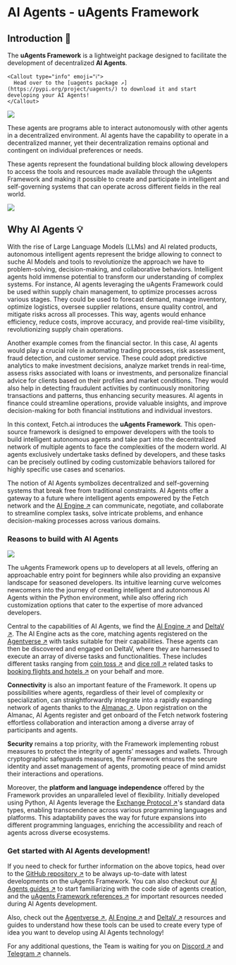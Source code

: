 
# AI Agents - uAgents Framework

## Introduction 🚀

The **uAgents Framework** is a lightweight package designed to facilitate the development of decentralized **AI Agents**.

    <Callout type="info" emoji="ℹ️">
      Head over to the [uagents package ↗️](https://pypi.org/project/uagents/) to download it and start developing your AI Agents!
    </Callout>

![](../../../src/images/missing.jpeg)

These agents are programs able to interact autonomously with other agents in a decentralized environment. AI agents have the capability to operate in a decentralized manner, yet their decentralization remains optional and contingent on individual preferences or needs.

These agents represent the foundational building block allowing developers to access the tools and resources made available through the uAgents Framework and making it possible to create and participate in intelligent and self-governing systems that can operate across different fields in the real world.

![](../../../src/images/missing.jpeg)

## Why AI Agents 💡

With the rise of Large Language Models (LLMs) and AI related products, autonomous intelligent agents represent the bridge allowing to connect to suche AI Models and tools to revolutionize the approach we have to problem-solving, decision-making, and collaborative behaviors. Intelligent agents hold immense potential to transform our understanding of complex systems. For instance, AI agents leveraging the uAgents Framework could be used within supply chain management, to optimize processes across various stages. They could be used to forecast demand, manage inventory, optimize logistics, oversee supplier relations, ensure quality control, and mitigate risks across all processes. This way, agents would enhance efficiency, reduce costs, improve accuracy, and provide real-time visibility, revolutionizing supply chain operations.

Another example comes from the financial sector. In this case, AI agents would play a crucial role in automating trading processes, risk assessment, fraud detection, and customer service. These could adopt predictive analytics to make investment decisions, analyze market trends in real-time, assess risks associated with loans or investments, and personalize financial advice for clients based on their profiles and market conditions. They would also help in detecting fraudulent activities by continuously monitoring transactions and patterns, thus enhancing security measures. AI agents in finance could streamline operations, provide valuable insights, and improve decision-making for both financial institutions and individual investors.

In this context, Fetch.ai introduces the **uAgents Framework**. This open-source framework is designed to empower developers with the tools to build intelligent autonomous agents and take part into the decentralized network of multiple agents to face the complexities of the modern world. AI agents exclusively undertake tasks defined by developers, and these tasks can be precisely outlined by coding customizable behaviors tailored for highly specific use cases and scenarios.

The notion of AI Agents symbolizes decentralized and self-governing systems that break free from traditional constraints.
AI Agents offer a gateway to a future where intelligent agents empowered by the Fetch network and the [AI Engine ↗️](/concepts/ai-engine/ai-engine-intro) can communicate, negotiate, and collaborate to streamline complex tasks, solve intricate problems, and enhance decision-making processes across various domains.

### Reasons to build with AI Agents

![](../../../src/images/why-uagents.png)

The uAgents Framework opens up to developers at all levels, offering an approachable entry point for beginners while also providing an expansive landscape for seasoned developers. Its intuitive learning curve welcomes newcomers into the journey of creating intelligent and autonomous AI Agents within the Python environment, while also offering rich customization options that cater to the expertise of more advanced developers.

Central to the capabilities of AI Agents, we find the [AI Engine ↗️](/concepts/ai-engine/ai-engine-intro) and [DeltaV ↗️](/concepts/deltav/intro). The AI Engine acts as the core, matching agents registered on the [Agentverse ↗️](/concepts/agent-services/agentverse-intro) with tasks suitable for their capabilities. These agents can then be discovered and engaged on DeltaV, where they are harnessed to execute an array of diverse tasks and functionalities. These includes different tasks ranging from [coin toss ↗️](/guides/agentverse/registering-agent-coin-toss) and [dice roll ↗️](/guides/agentverse/registering-agent-dice-roll) related tasks to [booking flights and hotels ↗️](/guides/deltav/book-service-with-deltav) on your behalf and more.

**Connectivity** is also an important feature of the Framework. It opens up possibilities where agents, regardless of their level of complexity or specialization, can straightforwardly integrate into a rapidly expanding network of agents thanks to the [Almanac ↗️](/references/contracts/uagents-almanac/almanac-overview). Upon registration on the Almanac, AI Agents register and get onboard of the Fetch network fostering effortless collaboration and interaction among a diverse array of participants and agents.

**Security** remains a top priority, with the Framework implementing robust measures to protect the integrity of agents' messages and wallets. Through cryptographic safeguards measures, the Framework ensures the secure identity and asset management of agents, promoting peace of mind amidst their interactions and operations.

Moreover, the **platform and language independence** offered by the Framework provides an unparalleled level of flexibility. Initially developed using Python, AI Agents leverage the [Exchange Protocol ↗️](/references/uagents/uagents-protocols/exchange-protocol)'s standard data types, enabling transcendence across various programming languages and platforms. This adaptability paves the way for future expansions into different programming languages, enriching the accessibility and reach of agents across diverse ecosystems.

### Get started with AI Agents development!

If you need to check for further information on the above topics, head over to the [GitHub repository ↗️](https://github.com/fetchai/uAgents) to be always up-to-date with latest developments on the uAgents Framework. You can also checkout our [AI Agents guides ↗️](/guides#ai-agents) to start familiarizing with the code side of agents creation, and the [uAgents Framework references ↗️](/references#uagents-framework) for important resources needed during AI Agents development.

Also, check out the [Agentverse ↗️](/concepts/agent-services/agentverse-intro), [AI Engine ↗️](/concepts/ai-engine/ai-engine-intro) and [DeltaV ↗️](/concepts/deltav/intro) resources and guides to understand how these tools can be used to create every type of idea you want to develop using AI Agents technology!

For any additional questions, the Team is waiting for you on [Discord ↗️](https://discord.gg/fetchai) and [Telegram ↗️](https://t.me/fetch_ai) channels.
